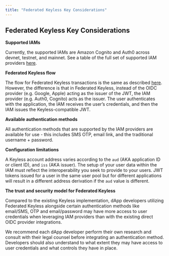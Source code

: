```yaml
---
title: "Federated Keyless Key Considerations"
---
```


## Federated Keyless Key Considerations

**Supported IAMs**

Currently, the supported IAMs are Amazon Cognito and Auth0 across devnet, testnet, and mainnet. See a table of the full set of supported IAM providers [here](../oidc-support.mdx).

**Federated Keyless flow**

The flow for Federated Keyless transactions is the same as described [here](../how-keyless-works.mdx). However, the difference is that in Federated Keyless, instead of the OIDC provider (e.g. Google, Apple) acting as the issuer of the JWT, the IAM provider (e.g. Auth0, Cognito) acts as the issuer. The user authenticates with the application, the IAM receives the user’s credentials, and then the IAM issues the Keyless-compatible JWT.

**Available authentication methods**

All authentication methods that are supported by the IAM providers are available for use - this includes SMS OTP, email link, and the traditional username + password.

**Configuration limitations**

A Keyless account address varies according to the `aud` (AKA application ID or client ID), and `iss` (AKA issuer). The setup of your user data within the IAM must reflect the interoperability you seek to provide to your users. JWT tokens issued for a user in the same user pool but for different applications will result in a different address derivation if the `aud` value is different.

**The trust and security model for Federated Keyless**

Compared to the existing Keyless implementation, dApp developers utilizing Federated Keyless alongside certain authentication methods like email/SMS, OTP and email/password may have more access to user credentials when leveraging IAM providers than with the existing direct OIDC provider integrations. 

We recommend each dApp developer perform their own research and consult with their legal counsel before integrating an authentication method.  Developers should also understand to what extent they may have access to user credentials and what controls they have in place.  
